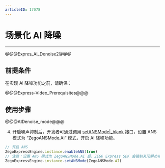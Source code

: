 ```yaml
---
articleID: 17078
---
```

# 场景化 AI 降噪

- - -

@@@Expres_AI_Denoise2@@@

## 前提条件

在实现 AI 降噪功能之前，请确保：

@@@Express-Video_Prerequisites@@@

## 使用步骤

@@@AIDenoise_mode@@@

4. 开启噪声抑制后，开发者可通过调用 [setANSMode\|_blank](@setANSMode) 接口，设置 ANS 模式为 “ZegoANSMode.AI” 模式，开启 AI 降噪功能。



```ts
// 开启 ANS
ZegoExpressEngine.instance.enableANS(true)
// 注意：设置 ANS 模式为 ZegoANSMode.AI 后，ZEGO Express SDK 会强制关闭瞬态噪声抑制 [enableTransientANS]
ZegoExpressEngine.instance.setANSMode(ZegoANSMode.AI)
```
